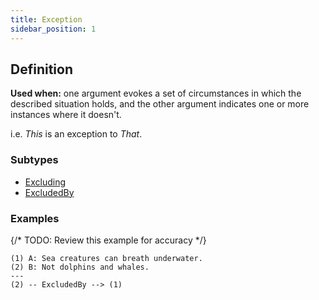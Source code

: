```yaml
---
title: Exception
sidebar_position: 1
---
```


## Definition

**Used when:** one argument evokes a set of circumstances in which the described situation holds, and the other argument indicates one or more instances where it doesn't.

i.e. *This* is an exception to *That*.

### Subtypes
- [Excluding](./excluding.mdx)
- [ExcludedBy](./excludedby.mdx)

### Examples

{/* TODO: Review this example for accuracy */}

```
(1) A: Sea creatures can breath underwater.
(2) B: Not dolphins and whales.
---
(2) -- ExcludedBy --> (1)
```